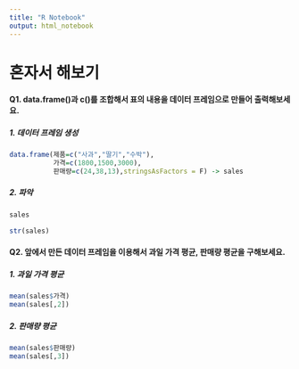 ```yaml
---
title: "R Notebook"
output: html_notebook
---
```


# 혼자서 해보기
#### Q1. data.frame()과 c()를 조합해서 표의 내용을 데이터 프레임으로 만들어 출력해보세요.

##### 1. 데이터 프레임 생성
```r
data.frame(제품=c("사과","딸기","수박"),
           가격=c(1800,1500,3000),
           판매량=c(24,38,13),stringsAsFactors = F) -> sales
```
##### 2. 파악
```r
sales
```
```r
str(sales)
```


#### Q2. 앞에서 만든 데이터 프레임을 이용해서 과일 가격 평균, 판매량 평균을 구해보세요.
##### 1. 과일 가격 평균
```r
mean(sales$가격)
mean(sales[,2])
```
##### 2. 판매량 평균
```r
mean(sales$판매량)
mean(sales[,3])
```

